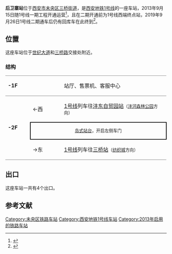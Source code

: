 {{Station Infobox
| Station Name = 后卫寨
| Engname      = HOUWEIZHAI
| linecolour   = #{{西安地铁线路标志色|1}}
| Image        = Houweizhai Station.jpg
| Caption      = 后卫寨站文化墙——古都新区
| former = 后围寨站
| Location     = [[西安市|西安市]][[未央区|未央区]][[三桥街道_(西安市)|三桥街道]]
| coordinates = {{coord|34.30167|108.80884|display=inline,title}}
| Type         = 地下车站
| Line         = 1号线
| Hall         = 整体
| Open         = 2013年9月15日
| Platform     = [[岛式站台|岛式站台]]
| Exit         = 4
| Time First   = 
| Time Last    = 
|adjacent = {{adjacent stations|system=西安地铁|line1=1|left1=沣东自贸园|right1=三桥}}
}}

'''后卫寨站'''位于[[西安市|西安市]][[未央区|未央区]][[三桥街道_(西安市)|三桥街道]]，是[[西安地铁|西安地铁]][[西安地铁1号线|1号线]]的一座车站，2013年9月15日随1号线一期工程开通运营<ref>{{cite news|url=http://www.gov.cn/jrzg/2013-09/15/content_2488882.htm|title=西安地铁1号线今起通车试运行|publisher=[[新华社|新华社]]|date=2013-09-15|accessdate=2021-04-18|archive-date=2021-04-18|archive-url=https://web.archive.org/web/20210418075226/http://www.gov.cn/jrzg/2013-09/15/content_2488882.htm|dead-url=no}}</ref>，且在二期开通前为1号线西端终点站，2019年9月26日1号线二期通车后仍有回库车在此终到<ref>{{cite news|url=http://www.cnr.cn/sxpd/shgl/20190926/t20190926_524794211.shtml|title=西安地铁1号线二期今日10时开通运营|work=[[西安晚报|西安晚报]]|date=2019-09-26|accessdate=2021-04-18|archive-date=2021-04-19|archive-url=https://web.archive.org/web/20210419200800/http://www.cnr.cn/sxpd/shgl/20190926/t20190926_524794211.shtml|dead-url=no}}</ref>。

== 位置 ==
这座车站位于[[世纪大道|世纪大道]]和[[三桥路|三桥路]]交接处附近。

===结构===

{|cellspacing=0 cellpadding=3
|-
|style="border-top:solid 1px gray;border-bottom:solid 1px gray;" valign=top width=70|'''-1F'''
|style="border-top:solid 1px gray;border-bottom:solid 1px gray;" valign=top width=100|
|style="border-top:solid 1px gray;border-bottom:solid 1px gray;" valign=top width=390|站厅、售票机、客服中心
|-
|style="border-bottom:solid 1px gray;" rowspan=4 valign=top|'''-2F'''
|←西
|[[西安地铁1号线|1号线]]列车往[[沣东自贸园站|沣东自贸园站]]<small>（[[沣河森林公园站|沣河森林公园]]方向）</small>
|-
|style="border-right:solid 2px black;border-left:solid 2px black;border-top:solid 2px black;border-bottom:solid 2px black;font-size:smaller;" colspan=2 align=center|[[岛式站台|岛式站台]]，开启左侧车门
|-
|style="border-bottom:solid 1px gray;"|→东
|style="border-bottom:solid 1px gray;"|[[西安地铁1号线|1号线]]列车往[[三桥站_(地铁)|三桥站]]<small>（[[纺织城站|纺织城]]方向）</small>
|}

== 出口 ==
这座车站一共有4个出口。

==参考文献==
<references/>

{{西安地铁1号线|nocat}}
[[Category:未央区铁路车站|Category:未央区铁路车站]]
[[Category:西安地铁1号线车站|Category:西安地铁1号线车站]]
[[Category:2013年启用的铁路车站|Category:2013年启用的铁路车站]]
